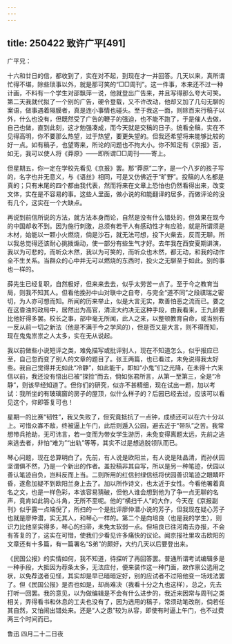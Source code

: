 ```yaml
---
---
---
```

title: 250422 致许广平[491]
---




广平兄：

十六和廿日的信，都收到了，实在对不起，到现在才一并回答。几天以来，真所谓忙得不堪，除些琐事以外，就是那可笑的“□□周刊”。这一件事，本来还不过一种计画，不料有一个学生对邵飘萍一说，他就登出广告来，并且写得那么夸大可笑。第二天我就代拟了一个别的广告，硬令登载，又不许改动，他却又加了几句无聊的案语，做事遇着隔膜者，真是连小事情也碰头。至于我这一面，则除百来行稿子以外，什么也没有，但既然受了广告的鞭子的强迫，也不能不跑了，于是催人去做，自己也做，直到此刻，这才勉强凑成，而今天就是交稿的日子。统看全稿，实在不见得高明，你不要那么热望，过于热望，要更失望的。但我还希望将来能够比较的好一点。如有稿子，也望寄来，所论的问题也不拘大小。你不知定有《京报》否，如无，我可以使人将《莽原》——即所谓□□周刊——寄上。

但星期五，你一定在学校先看见《京报》罢。那“莽原”二字，是一个八岁的孩子写的，名字也并无意义，与《语丝》相同，可是又仿佛近于“旷野”。投稿的人名都是真的；只有末尾的四个都由我代表，然而将来在文章上恐怕也仍然看得出来，改变文体，实在是不容易的事。这些人里面，做小说的和能翻译的居多，而做评论的没有几个，这实在一个大缺点。

再说到前信所说的方法，就方法本身而论，自然是没有什么错处的，但效果在现今的中国却收不到。因为施行刺激，总须有若干人有感动性才有应验，就是所谓须是木材，始能以一颗小火燃烧，倘是沙石，就无法可想，投下火柴去，反而无聊。所以我总觉得还该耐心挑拨煽动，使一部分有些生气才好。去年我在西安夏期讲演，我以为可悲的，而听众木然，我以为可笑的，而听众也木然，都无动，和我的动作全不生关系。当群众的心中并无可以燃烧的东西时，投火之无聊至于如此。别的事也一样的。

薛先生已经复职，自然极好，但来来去去，似乎太劳苦一点了。至于今之教育当局，则我不知其人。但看他挽孙中山对联中之自夸，与完全“道不同”之段祺瑞之密切，为人亦可想而知。所闻的历来举止，似是大言无实，欺善怕恶之流而已。要之在这昏浊的政局中，居然出为高官，清流大约决无这种手段，由我看来，王九龄要比他好得多罢。校长之事，部中毫无所闻，此人之来，以整顿教育自命，或当别有一反从前一切之新法（他是不满于今之学风的），但是否又是大言，则不得而知，现在鬼鬼祟祟之人太多，实在无从说起。

我以前做些小说短评之类，难免描写或批评别人，现在不知道怎么，似乎报应已至，自己忽而变了别人的文章的题目了。张王两篇，也已看过，未免说得我太好些。我自己觉得并无如此“冷静”，如此能干，即如“小鬼”们之光降，在未得十六来信以前，我还没有悟出已被“探捡”而去，倘如张君所言，从第一至第三，全是“冷静”，则该早经知道了。但你们的研究，似亦不甚精细，现在试出一题，加以考试：我所坐的有玻璃窗的房子的屋顶，似什么样子的？后园已经去过，应该可以看见这个，仰即答复可也！

星期一的比赛“韧性”，我又失败了，但究竟抵抗了一点钟，成绩还可以在六十分以上。可惜众寡不敌，终被逼上午门，此后则遁入公园，避去近于“带队”之苦。我常想带兵抢劫，无可讳言，若一变而为带女学生游历，未免变得离题太远，先前之逃来逃去者，非怕“难为”“出轨”等等，其实不过是想逃脱领队而已。

琴心问题，现在总算明白了。先前，有人说是欧阳兰，有人说是陆晶清，而孙伏园坚谓俱不然，乃是一个新出的作者。盖投稿非其自写，所以是另一种笔迹，伏园以善认笔迹自负，岂料反而上当。二则所用的红信封绿信纸将伏园善识笔迹之眼睛吓昏，遂愈加疑不到欧阳兰身上去了。加以所作诗文，也太近于女性。今看他署着真名之文，也是一样色彩，本该容易猜破，但他人谁会想到他为了争一点无聊的名声，竟肯如此钩心斗角，无所不至呢。他的“横扫千人”的大作，今天在《京报副刊》似乎露一点端倪了，所扫的一个是批评廖仲潜小说的芳子，但我现在疑心芳子也就是廖仲潜，实无其人，和琴心一样的。第二个是向培良（也是我的学生），则识力比他坚实得多，琴心的扫帚，未免太软弱一点。但培良已往河南去办报，不会有答复的了，这实在可惜，使我们少看见许多痛快的议论。闻京报社里攻击欧阳的文章还有十多篇，有一篇署名“S弟”的颇好，大约几天以后要登出来。

《民国公报》的实情如何，我不知道，待探听了再回答罢。普通所谓考试编辑多是一种手段，大抵因为荐条太多，无法应付，便来装作这一种门面，故作禀公选用之状，以免荐送者见怪，其实却是早已暗暗定好，别的应试者不过陪他变一场戏法罢了。但《民国公报》是否也如是，却尚难决（我看十分之九也这样），总之，先去打听一回罢。我的意见，以为做编辑是不会有什么进步的，我近来因常与周刊之类相关，弄得看书和休息的工夫也没有了，因为选用的稿子，常须动笔改削，倘若任其自然，又怕闹出错处来。还是“人之患”较为从容，即使有时逼上午门，也不过费两三个时间而已。

鲁迅 四月二十二日夜